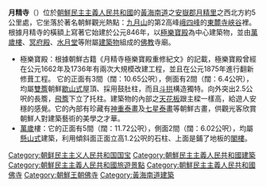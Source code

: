 '''月精寺'''（{{kor|k=월정사|hj=月精寺|rm=Wŏljŏngsa}}）位於[[朝鮮民主主義人民共和國|朝鮮民主主義人民共和國]]的[[黃海南道|黃海南道]]之[[安嶽郡|安嶽郡]][[月精里|月精里]]之西北方約5公里處，它坐落於著名朝鮮觀光熱點：[[九月山|九月山]]的第2高峰[[峨四峰|峨四峰]]的[[東麓寺峽谷|東麓寺峽谷]]裡。 根據月精寺的橫額上寫著它始建於公元846年，以[[大雄寶殿|極樂寶殿]]為中心建築物，並由[[萬歲樓|萬歲樓]]、[[冥府殿|冥府殿]]、[[水月堂|水月堂]]等附屬[[建築物|建築物]]組成的[[佛教|佛教]]寺廟。

*極樂寶殿：根據朝鮮古籍《月精寺極樂寶殿重修紀文》的記載，極樂寶殿曾經在公元1662年及1736年有兩次大規模改建工程，並且在公元1875年進行翻新修葺工程。 它的正面有3間（闊：10.65公呎），側面有2間（闊：6.4公呎），均屬[[雙簷|雙簷]]朝鮮[[歇山式|歇山式]]屋頂、採用鼓肚柱，而且[[斗拱|斗拱]]構造獨特。向外突出2.5公呎的長簷，[[飛簷|飛簷]]下立了托柱。建築物的內部之[[天花板|天花板]]跟主樑一樣高，給遊人安穩的感覺。它的內部有珍藏有[[神重泰畫|神重泰畫]]及[[七星泰畫|七星泰畫]]等朝鮮古畫，供觀光客欣賞朝鮮人對建築藝術的美學之才華。 
*[[萬歲|萬歲]]樓：它的正面有5間（闊：11.72公呎），側面2間（闊：6.02公呎），均屬[[懸山式|懸山式]]建築，利用傾斜面正面立高1.2公呎的石柱、上面是鋪了地板的[[閣樓|閣樓]]。

{{DEFAULTSORT:Wol}}
[[Category:朝鲜民主主义人民共和国国宝|Category:朝鲜民主主义人民共和国国宝]]
[[Category:朝鮮民主主義人民共和國建築|Category:朝鮮民主主義人民共和國建築]]
[[Category:朝鮮民主主義人民共和國旅遊景點|Category:朝鮮民主主義人民共和國旅遊景點]]
[[Category:朝鮮民主主義人民共和國佛寺|Category:朝鮮民主主義人民共和國佛寺]]
[[Category:朝鮮王朝佛寺|Category:朝鮮王朝佛寺]]
[[Category:黃海南道建築|Category:黃海南道建築]]